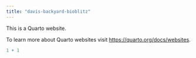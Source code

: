 ```yaml
---
title: "davis-backyard-bioblitz"
---
```


This is a Quarto website.

To learn more about Quarto websites visit <https://quarto.org/docs/websites>.

```r
1 + 1
```
